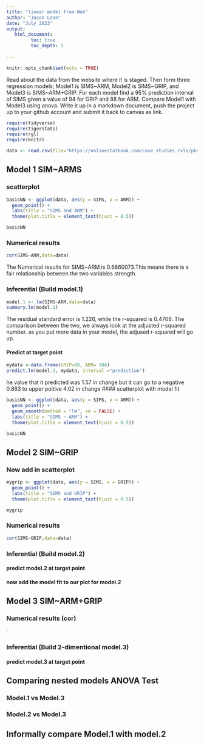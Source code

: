 ```yaml
---
title: "linear model from Web"
author: "Jason Leon"
date: "July 2023"
output:
   html_document:
         toc: true
         toc_depth: 5
        
---
```


```r
knitr::opts_chunk$set(echo = TRUE)
```

Read about the data from the website where it is staged.  Then form three regression models; Model1 is SIMS~ARM, Model2 is SIMS~GRIP, and Model3 is SIMS~ARM+GRIP. For each model find a 95% prediction interval of SIMS given a value of 94  for GRIP and 88 for ARM. Compare Model1 with Model3 using anova. Write it up in a markdown document, push the project up to your github account and submit it back to canvas as link. 

 


```r
require(tidyverse)
require(tigerstats)
require(rgl)
require(knitr)

```

```r
data <- read.csv(file="https://onlinestatbook.com/case_studies_rvls/physical_strength/data.txt",sep="",header=TRUE)  

```

## Model 1 SIM~ARMS




### scatterplot

```r
basicNN <- ggplot(data, aes(y = SIMS, x = ARM)) +
  geom_point() +
  labs(title = "SIMS and ARM") +
  theme(plot.title = element_text(hjust = 0.5))

basicNN
```



### Numerical results

```r
cor(SIMS~ARM,data=data)
```
The Numerical results for SIMS~ARM is 0.6860073.This means there is a fair relationship between the two variables strength.

### Inferential  (Build model.1)


```r
model.1 <- lm(SIMS~ARM,data=data)
summary.lm(model.1)
```

The residual standard error is 1.226, while the r-squared is 0.4706. The comparison between the two, we always look at the adjusted r-squared number. as you put more data in your model, the adjused r-squared will go up.

#### Predict at target point


```r
mydata <-data.frame(GRIP=88, ARM= 104)
predict.lm(model.1, mydata, interval ="prediction")
```
he value that it predicted was 1.57 in change but it can go to a negative 0.863 to upper poitive 4.02 in change
#### scatterplot with model fit
  
```r
basicNN <- ggplot(data, aes(y = SIMS, x = ARM)) +
  geom_point() +
  geom_smooth(method = "lm", se = FALSE) +
  labs(title = "SIMS ~ ARM") +
  theme(plot.title = element_text(hjust = 0.5))

basicNN

```


## Model 2 SIM~GRIP


### Now add in scatterplot
```r
mygrip <- ggplot(data, aes(y = SIMS, x = GRIP)) +
  geom_point() +
  labs(title = "SIMS and GRIP") +
  theme(plot.title = element_text(hjust = 0.5))

mygrip
```

### Numerical results 


```r
cor(SIMS~GRIP,data=data)
```


### Inferential  (Build model.2)
  

#### predict model.2 at target point

#### now add the model fit to our plot for model.2
  


## Model 3 SIM~ARM+GRIP

### Numerical results (cor)

`
  
### Inferential  (Build 2-dimentional model.3)

#### predict model.3 at target point
  

## Comparing nested models ANOVA Test

### Model.1 vs Model.3
### Model.2 vs Model.3

## Informally compare Model.1 with model.2

